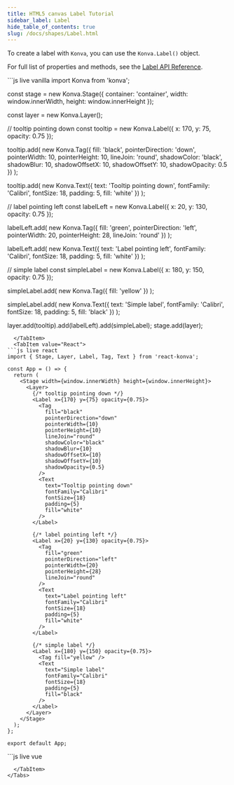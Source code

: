 ```yaml
---
title: HTML5 canvas Label Tutorial
sidebar_label: Label
hide_table_of_contents: true
slug: /docs/shapes/Label.html
---
```


To create a label with `Konva`, you can use the `Konva.Label()` object.

For full list of properties and methods, see the [Label API Reference](/api/Konva.Label.html).


<Tabs>
  <TabItem value="Vanilla" default>
```js live vanilla
import Konva from 'konva';

const stage = new Konva.Stage({
  container: 'container',
  width: window.innerWidth,
  height: window.innerHeight
});

const layer = new Konva.Layer();

// tooltip pointing down
const tooltip = new Konva.Label({
  x: 170,
  y: 75,
  opacity: 0.75
});

tooltip.add(
  new Konva.Tag({
    fill: 'black',
    pointerDirection: 'down',
    pointerWidth: 10,
    pointerHeight: 10,
    lineJoin: 'round',
    shadowColor: 'black',
    shadowBlur: 10,
    shadowOffsetX: 10,
    shadowOffsetY: 10,
    shadowOpacity: 0.5
  })
);

tooltip.add(
  new Konva.Text({
    text: 'Tooltip pointing down',
    fontFamily: 'Calibri',
    fontSize: 18,
    padding: 5,
    fill: 'white'
  })
);

// label pointing left
const labelLeft = new Konva.Label({
  x: 20,
  y: 130,
  opacity: 0.75
});

labelLeft.add(
  new Konva.Tag({
    fill: 'green',
    pointerDirection: 'left',
    pointerWidth: 20,
    pointerHeight: 28,
    lineJoin: 'round'
  })
);

labelLeft.add(
  new Konva.Text({
    text: 'Label pointing left',
    fontFamily: 'Calibri',
    fontSize: 18,
    padding: 5,
    fill: 'white'
  })
);

// simple label
const simpleLabel = new Konva.Label({
  x: 180,
  y: 150,
  opacity: 0.75
});

simpleLabel.add(
  new Konva.Tag({
    fill: 'yellow'
  })
);

simpleLabel.add(
  new Konva.Text({
    text: 'Simple label',
    fontFamily: 'Calibri',
    fontSize: 18,
    padding: 5,
    fill: 'black'
  })
);

layer.add(tooltip).add(labelLeft).add(simpleLabel);
stage.add(layer);
```
  </TabItem>
  <TabItem value="React">
```js live react
import { Stage, Layer, Label, Tag, Text } from 'react-konva';

const App = () => {
  return (
    <Stage width={window.innerWidth} height={window.innerHeight}>
      <Layer>
        {/* tooltip pointing down */}
        <Label x={170} y={75} opacity={0.75}>
          <Tag
            fill="black"
            pointerDirection="down"
            pointerWidth={10}
            pointerHeight={10}
            lineJoin="round"
            shadowColor="black"
            shadowBlur={10}
            shadowOffsetX={10}
            shadowOffsetY={10}
            shadowOpacity={0.5}
          />
          <Text
            text="Tooltip pointing down"
            fontFamily="Calibri"
            fontSize={18}
            padding={5}
            fill="white"
          />
        </Label>

        {/* label pointing left */}
        <Label x={20} y={130} opacity={0.75}>
          <Tag
            fill="green"
            pointerDirection="left"
            pointerWidth={20}
            pointerHeight={28}
            lineJoin="round"
          />
          <Text
            text="Label pointing left"
            fontFamily="Calibri"
            fontSize={18}
            padding={5}
            fill="white"
          />
        </Label>

        {/* simple label */}
        <Label x={180} y={150} opacity={0.75}>
          <Tag fill="yellow" />
          <Text
            text="Simple label"
            fontFamily="Calibri"
            fontSize={18}
            padding={5}
            fill="black"
          />
        </Label>
      </Layer>
    </Stage>
  );
};

export default App;
```
  </TabItem>
  <TabItem value="Vue">
```js live vue
<template>
  <v-stage :config="stageSize">
    <v-layer>
      <!-- tooltip pointing down -->
      <v-label :config="tooltipConfig">
        <v-tag :config="tooltipTagConfig" />
        <v-text :config="tooltipTextConfig" />
      </v-label>

      <!-- label pointing left -->
      <v-label :config="leftLabelConfig">
        <v-tag :config="leftTagConfig" />
        <v-text :config="leftTextConfig" />
      </v-label>

      <!-- simple label -->
      <v-label :config="simpleLabelConfig">
        <v-tag :config="simpleTagConfig" />
        <v-text :config="simpleTextConfig" />
      </v-label>
    </v-layer>
  </v-stage>
</template>

<script setup>
const stageSize = {
  width: window.innerWidth,
  height: window.innerHeight
};

// tooltip pointing down
const tooltipConfig = {
  x: 170,
  y: 75,
  opacity: 0.75
};

const tooltipTagConfig = {
  fill: 'black',
  pointerDirection: 'down',
  pointerWidth: 10,
  pointerHeight: 10,
  lineJoin: 'round',
  shadowColor: 'black',
  shadowBlur: 10,
  shadowOffsetX: 10,
  shadowOffsetY: 10,
  shadowOpacity: 0.5
};

const tooltipTextConfig = {
  text: 'Tooltip pointing down',
  fontFamily: 'Calibri',
  fontSize: 18,
  padding: 5,
  fill: 'white'
};

// label pointing left
const leftLabelConfig = {
  x: 20,
  y: 130,
  opacity: 0.75
};

const leftTagConfig = {
  fill: 'green',
  pointerDirection: 'left',
  pointerWidth: 20,
  pointerHeight: 28,
  lineJoin: 'round'
};

const leftTextConfig = {
  text: 'Label pointing left',
  fontFamily: 'Calibri',
  fontSize: 18,
  padding: 5,
  fill: 'white'
};

// simple label
const simpleLabelConfig = {
  x: 180,
  y: 150,
  opacity: 0.75
};

const simpleTagConfig = {
  fill: 'yellow'
};

const simpleTextConfig = {
  text: 'Simple label',
  fontFamily: 'Calibri',
  fontSize: 18,
  padding: 5,
  fill: 'black'
};
</script>
```
  </TabItem>
</Tabs> 